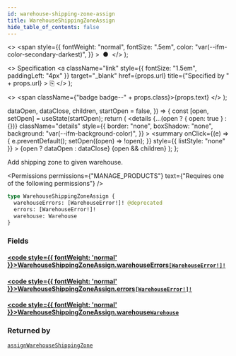 ```yaml
---
id: warehouse-shipping-zone-assign
title: WarehouseShippingZoneAssign
hide_table_of_contents: false
---
```


  <>
    <span
      style={{
        fontWeight: "normal",
        fontSize: ".5em",
        color: "var(--ifm-color-secondary-darkest)",
      }}
    >
      &nbsp;●&nbsp;
    </span>
  </>
);

  <>
    Specification
    <a
      className="link"
      style={{ fontSize: "1.5em", paddingLeft: "4px" }}
      target="\_blank"
      href={props.url}
      title={"Specified by " + props.url}
    >
      ⎘
    </a>
  </>
);

  <>
    <span className={"badge badge--" + props.class}>{props.text}</span>
  </>
);


  dataOpen,
  dataClose,
  children,
  startOpen = false,
}) => {
  const [open, setOpen] = useState(startOpen);
  return (
    <details
      {...(open ? { open: true } : {})}
      className="details"
      style={{
        border: "none",
        boxShadow: "none",
        background: "var(--ifm-background-color)",
      }}
    >
      <summary
        onClick={(e) => {
          e.preventDefault();
          setOpen((open) => !open);
        }}
        style={{ listStyle: "none" }}
      >
        {open ? dataOpen : dataClose}
      </summary>
      {open && children}
    </details>
  );
};

Add shipping zone to given warehouse.

<Permissions
  permissions={"MANAGE_PRODUCTS"}
  text={"Requires one of the following permissions"}
/>

```graphql
type WarehouseShippingZoneAssign {
  warehouseErrors: [WarehouseError!]! @deprecated
  errors: [WarehouseError!]!
  warehouse: Warehouse
}
```

### Fields

#### [<code style={{ fontWeight: 'normal' }}>WarehouseShippingZoneAssign.<b>warehouseErrors</b></code>](#)<Bullet />[`[WarehouseError!]!`](../../../api-reference/products/objects/warehouse-error) <Badge class="secondary" text="deprecated"/> <Badge class="secondary" text="non-null"/> <Badge class="secondary" text="object"/>

> <Badge
>   class="warning"
>   text="DEPRECATED: This field will be removed in Saleor 4.0. Use `errors` field instead."
> />

#### [<code style={{ fontWeight: 'normal' }}>WarehouseShippingZoneAssign.<b>errors</b></code>](#)<Bullet />[`[WarehouseError!]!`](../../../api-reference/products/objects/warehouse-error) <Badge class="secondary" text="non-null"/> <Badge class="secondary" text="object"/>

>

#### [<code style={{ fontWeight: 'normal' }}>WarehouseShippingZoneAssign.<b>warehouse</b></code>](#)<Bullet />[`Warehouse`](../../../api-reference/products/objects/warehouse) <Badge class="secondary" text="object"/>

>

### Returned by

[`assignWarehouseShippingZone`](../../../api-reference/products/mutations/assign-warehouse-shipping-zone) <Badge class="secondary" text="mutation"/>

